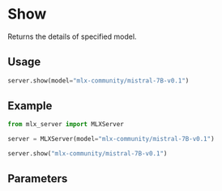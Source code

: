 # Show

Returns the details of specified model.

## Usage

```python copy
server.show(model="mlx-community/mistral-7B-v0.1")
```

## Example

```python copy
from mlx_server import MLXServer

server = MLXServer(model="mlx-community/mistral-7B-v0.1")

server.show("mlx-community/mistral-7B-v0.1")
```

## Parameters
